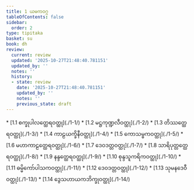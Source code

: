 ```yaml
---
title: 1 ယမကဝဂ္ဂ
tableOfContents: false
sidebar:
  order: 2
type: tipitaka
basket: su
book: dh
review:
  current: review
  updated: '2025-10-27T21:48:40.781151'
  updated_by: ''
  notes: ''
  history:
  - state: review
    date: '2025-10-27T21:48:40.781151'
    updated_by: ''
    notes: ''
    previous_state: draft
---
```



<ReviewStatus review={frontmatter.review} showDetails={true} />

<HypothesisAnnotation frontmatter={frontmatter} />

<DynamicBreadcrumb />



<TableOfContents book="dh" section="1">
* [1.1 စက္ခုပါလတ္ထေရဝတ္ထု](./1-1/)
* [1.2 မဋ္ဌကုဏ္ဍလီဝတ္ထု](./1-2/)
* [1.3 တိဿတ္ထေရဝတ္ထု](./1-3/)
* [1.4 ကာဠယက္ခိနီဝတ္ထု](./1-4/)
* [1.5 ကောသမ္ဗကဝတ္ထု](./1-5/)
* [1.6 မဟာကာဠတ္ထေရဝတ္ထု](./1-6/)
* [1.7 ဒေဝဒတ္တဝတ္ထု](./1-7/)
* [1.8 သာရိပုတ္တတ္ထေရဝတ္ထု](./1-8/)
* [1.9 နန္ဒတ္ထေရဝတ္ထု](./1-9/)
* [1.10 စုန္ဒသူကရိကဝတ္ထု](./1-10/)
* [1.11 ဓမ္မိကော်ပါသကဝတ္ထု](./1-11/)
* [1.12 ဒေဝဒတ္တဝတ္ထု](./1-12/)
* [1.13 သုမနဒေဝီဝတ္ထု](./1-13/)
* [1.14 ဒွေသဟာယကဘိက္ခုဝတ္ထု](./1-14/)
</TableOfContents>